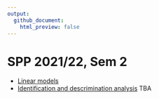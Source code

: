 ```yaml
---
output:
  github_document:
    html_preview: false
---
```


# SPP 2021/22, Sem 2

- [Linear models](./01-linear-models/index.html)
- [Identification and descrimination analysis]() TBA
